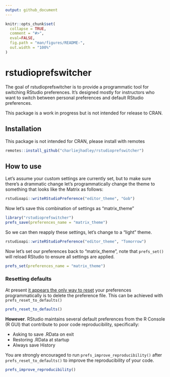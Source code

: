 ```yaml
---
output: github_document
---
```


<!-- README.md is generated from README.Rmd. Please edit that file -->

```r
knitr::opts_chunk$set(
  collapse = TRUE,
  comment = "#>",
  eval=FALSE,
  fig.path = "man/figures/README-",
  out.width = "100%"
)
```

# rstudioprefswitcher

<!-- badges: start -->

<!-- badges: end -->

The goal of rstudioprefswitcher is to provide a programmatic tool for switching RStudio preferences. It's designed mostly for instructors who want to switch between personal preferences and default RStudio preferences.

This package is a work in progress but is not intended for release to CRAN.

## Installation

This package is not intended for CRAN, please install with remotes

``` r
remotes::install_github("charliejhadley/rstudioprefswitcher")
```

## How to use

Let's assume your custom settings are currently set, but to make sure there's a drammatic change let's programmatically change the theme to something that looks like the Matrix as follows:

```r
rstudioapi::writeRStudioPreference("editor_theme", "Gob")
```

Now let's save this combination of settings as "matrix_theme"

```r
library("rstudioprefswitcher")
prefs_save(preferences_name = "matrix_theme")
```

So we can then reapply these settings, let's change to a "light" theme.

```r
rstudioapi::writeRStudioPreference("editor_theme", "Tomorrow")
```

Now let's set our preferences back to "matrix_theme", note that `prefs_set()` will reload RStudio to ensure all settings are applied.

```r
prefs_set(preferences_name = "matrix_theme")
```

### Resetting defaults

At present [it appears the only way to reset](https://github.com/rstudio/rstudio/issues/9217) your preferences programmatically is to delete the preference file. This can be achieved with `prefs_reset_to_defaults()`

```r
prefs_reset_to_defaults()
```

**However**. RStudio maintains several default preferences from the R Console (R GUI) that contribute to poor code reproducibility, specifically:

- Asking to save .RData on exit
- Restoring .RData at startup 
- Always save History

You are strongly encouraged to run `prefs_improve_reproducibility()` after `prefs_reset_to_defaults()` to improve the reproducibility of your code.

```r
prefs_improve_reproducibility()
```
